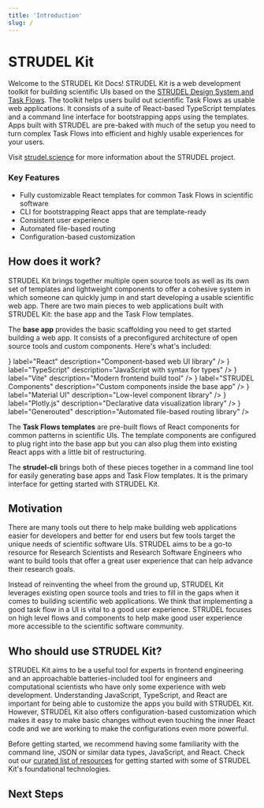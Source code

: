 ```yaml
---
title: 'Introduction'
slug: /
---
```



# STRUDEL Kit

Welcome to the STRUDEL Kit Docs! STRUDEL Kit is a web development toolkit for building scientific UIs based on the [STRUDEL Design System and Task Flows](https://strudel.science/design-system/overview/). The toolkit helps users build out scientific Task Flows as usable web applications. It consists of a suite of React-based TypeScript templates and a command line interface for bootstrapping apps using the templates. Apps built with STRUDEL are pre-baked with much of the setup you need to turn complex Task Flows into efficient and highly usable experiences for your users.

Visit [strudel.science](https://strudel.science) for more information about the STRUDEL project.

### Key Features
- Fully customizable React templates for common Task Flows in scientific software
- CLI for bootstrapping React apps that are template-ready
- Consistent user experience
- Automated file-based routing
- Configuration-based customization


## How does it work?

STRUDEL Kit brings together multiple open source tools as well as its own set of templates and lightweight components to offer a cohesive system in which someone can quickly jump in and start developing a usable scientific web app. There are two main pieces to web applications built with STRUDEL Kit: the base app and the Task Flow templates.

The **base app** provides the basic scaffolding you need to get started building a web app. It consists of a preconfigured architecture of open source tools and custom components. Here's what's included:

<Grid container columnSpacing={2} rowSpacing={2} marginBottom={2}>
  <Grid item sm={4}>
    <LinkCard
      href="https://react.dev/"
      image={<img src="img/react.png" />}
      label="React"
      description="Component-based web UI library"
    /> 
  </Grid>
  <Grid item sm={4}>
    <LinkCard
      href="https://www.typescriptlang.org/"
      image={<img src="img/typescript.svg" />}
      label="TypeScript"
      description="JavaScript with syntax for types"
    /> 
  </Grid>
  <Grid item sm={4}>
    <LinkCard
      href="https://vitejs.dev/"
      image={<img src="img/vite.png" />}
      label="Vite"
      description="Modern frontend build tool"
    /> 
  </Grid>
  <Grid item sm={4}>
    <LinkCard
      href="#"
      image={<img src="img/strudel-logo-icon.png" />}
      label="STRUDEL Components"
      description="Custom components inside the base app"
    /> 
  </Grid>
  <Grid item sm={4}>
    <LinkCard
      href="https://mui.com/"
      image={<img src="img/material-ui.png" />}
      label="Material UI"
      description="Low-level component library"
    /> 
  </Grid>
  <Grid item sm={4}>
    <LinkCard
      href="https://plotly.com/javascript/"
      image={<img src="img/plotly.png" />}
      label="Plotly.js"
      description="Declarative data visualization library"
    /> 
  </Grid>
  <Grid item sm={4}>
    <LinkCard
      href="https://github.com/oedotme/generouted"
      image={<img src="img/generouted.svg" />}
      label="Generouted"
      description="Automated file-based routing library"
    /> 
  </Grid>
  <Grid item sm={4}>
    <LinkCard
      href="https://react.dev/reference/react/useContext"
      label="React Context API"
      description="React's first-party state management"
    /> 
  </Grid>
</Grid>

The **Task Flows templates** are pre-built flows of React components for common patterns in scientific UIs. The template components are configured to plug right into the base app but you can also plug them into existing React apps with a little bit of restructuring.

The **strudel-cli** brings both of these pieces together in a command line tool for easily generating base apps and Task Flow templates. It is the primary interface for getting started with STRUDEL Kit.

## Motivation

There are many tools out there to help make building web applications easier for developers and better for end users but few tools target the unique needs of scientific software UIs. STRUDEL aims to be a go-to resource for Research Scientists and Research Software Engineers who want to build tools that offer a great user experience that can help advance their research goals.

Instead of reinventing the wheel from the ground up, STRUDEL Kit leverages existing open source tools and tries to fill in the gaps when it comes to building scientific web applications. We think that implementing a good task flow in a UI is vital to a good user experience. STRUDEL focuses on high level flows and components to help make good user experience more accessible to the scientific software community.

## Who should use STRUDEL Kit?

STRUDEL Kit aims to be a useful tool for experts in frontend engineering and an approachable batteries-included tool for engineers and computational scientists who have only some experience with web development. Understanding JavaScript, TypeScript, and React are important for being able to customize the apps you build with STRUDEL Kit. However, STRUDEL Kit also offers configuration-based customization which makes it easy to make basic changes without even touching the inner React code and we are working to make the configurations even more powerful.

Before getting started, we recommend having some familiarity with the command line, JSON or similar data types, JavaScript, and React. Check out our [curated list of resources](#) for getting started with some of STRUDEL Kit's foundational technologies.

## Next Steps

<Grid container columnSpacing={2} rowSpacing={2} marginBottom={2}>
  <Grid item sm={4}>
    <LinkCard
      href="/getting-started/installation"
      target="_self"
      label="Installation"
      description="Install everything you need to get started"
    /> 
  </Grid>
  <Grid item sm={4}>
    <LinkCard
      href="/getting-started/quickstart"
      target="_self"
      label="Quickstart"
      description="Jump straight into the code"
    /> 
  </Grid>
  <Grid item sm={4}>
    <LinkCard
      href="/getting-started/usage"
      target="_self"
      label="Basic Usage"
      description="Learn the basics with some guidance"
    /> 
  </Grid>
  <Grid item sm={4}>
    <LinkCard
      href="/guides/tutorials/basic-app-with-strudel/introduction"
      target="_self"
      label="Tutorial"
      description="A full tutorial on building with STRUDEL"
    /> 
  </Grid>
</Grid>